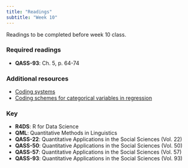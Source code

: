 ```yaml
---
title: "Readings"
subtitle: "Week 10"
---
```


Readings to be completed before week 10 class. 

### Required readings

- **QASS-93**: Ch. 5, p. 64-74


### Additional resources

- [Coding systems](https://stats.idre.ucla.edu/r/library/r-library-contrast-coding-systems-for-categorical-variables/)
- [Coding schemes for categorical variables in regression](https://www.polyu.edu.hk/cbs/sjpolit/coding_schemes.html)



### Key 

- **R4DS**: R for Data Science
- **QML**: Quantitative Methods in Linguistics
- **QASS-22**: Quantitative Applications in the Social Sciences (Vol. 22)
- **QASS-50**: Quantitative Applications in the Social Sciences (Vol. 50)
- **QASS-57**: Quantitative Applications in the Social Sciences (Vol. 57)
- **QASS-93**: Quantitative Applications in the Social Sciences (Vol. 93)
